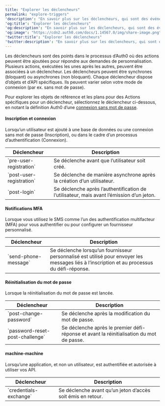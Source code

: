 ```yaml
---
title: "Explorer les déclencheurs"
permalink: "explore-triggers"
'description': "En savoir plus sur les déclencheurs, qui sont des événements qui déclenchent automatiquement une Action lorsqu’une opération spécifique, telle que l’ouverture d’une session par un utilisateur, se produit au moment de l’exécution."
'og:title': "Explorer les déclencheurs"
'og:description': "En savoir plus sur les déclencheurs, qui sont des événements qui déclenchent automatiquement une Action lorsqu’une opération spécifique, telle que l’ouverture d’une session par un utilisateur, se produit au moment de l’exécution."
'og:image': "https://cdn2.auth0.com/docs/1.14567.0/img/share-image.png"
'twitter:title': "Explorer les déclencheurs"
'twitter:description': "En savoir plus sur les déclencheurs, qui sont des événements qui déclenchent automatiquement une Action lorsqu’une opération spécifique, telle que l’ouverture d’une session par un utilisateur, se produit au moment de l’exécution."
---
```


Les déclencheurs sont des points dans le processus d’Auth0 où des actions peuvent être ajoutées pour répondre aux demandes de personnalisation. Plusieurs actions, exécutées les unes après les autres, peuvent être associées à un déclencheur. Les déclencheurs peuvent être synchrones (bloquant) ou asynchrones (non bloquant).
Chaque déclencheur dispose d’objets et d’API spécifiques. Ils peuvent varier selon votre mode de connexion (par ex. sans mot de passe).

Pour explorer les objets de référence et les plans pour des Actions spécifiques pour un déclencheur, sélectionnez le déclencheur ci-dessous, en notant la définition Auth0 d’une [connexion sans mot de passe](/docs/fr-ca/authenticate/passwordless).

#### Inscription et connexion

Lorsqu’un utilisateur est ajouté à une base de données ou une connexion sans mot de passe (Inscription), ou dans le cadre d’un processus d’authentification (Connexion).

<table class="table"><thead>
<tr>
<th>Déclencheur</th>
<th>Description</th>
</tr>
</thead>
<tbody>
<tr>
<td>`pre-user-registration`</td>
<td>Se déclenche avant que l’utilisateur soit créé.</td>
</tr>
<tr>
<td>`post-user-registration`</td>
<td>Se déclenche de manière asynchrone après la création d’un utilisateur.</td>
</tr>
<tr>
<td>`post-login`</td>
<td>Se déclenche après l’authentification de l’utilisateur, mais avant l’émission d’un jeton.</td>
</tr>
</tbody>
</table>

#### Notifications MFA

Lorsque vous utilisez le SMS comme l’un des authentification multifacteur (<Tooltip href="/docs/fr-ca/glossary?term=multifactor-authentication" tip="Authentification multifacteur (MFA)
Processus d’authentification de l’utilisateur qui utilise un facteur en plus du nom d’utilisateur et du mot de passe, tel qu’un code par SMS." cta="Voir le glossaire">MFA</Tooltip>) pour vous authentifier ou pour configurer un fournisseur personnalisé.

<table class="table"><thead>
<tr>
<th>Déclencheur</th>
<th>Description</th>
</tr>
</thead>
<tbody>
<tr>
<td>`send-phone-message`</td>
<td>Se déclenche lorsqu’un fournisseur personnalisé est utilisé pour envoyer les messages liés à l’inscription et au processus du défi-réponse.</td>
</tr>
</tbody>
</table>

#### Réinitialisation du mot de passe

Lorsque la réinitialisation du mot de passe est lancée.

<table class="table"><thead>
<tr>
<th>Déclencheur</th>
<th>Description</th>
</tr>
</thead>
<tbody>
<tr>
<td>`post-change-password`</td>
<td>Se déclenche après la modification du mot de passe.</td>
</tr>
<tr>
<td>`password-reset-post-challenge`</td>
<td>Se déclenche après le premier défi-réponse et avant la réinitialisation du mot de passe.</td>
</tr>
</tbody>
</table>

#### machine-machine

Lorsqu’une application, et non un utilisateur, est authentifiée et autorisée à utiliser vos API.

<table class="table"><thead>
<tr>
<th>Déclencheur</th>
<th>Description</th>
</tr>
</thead>
<tbody>
<tr>
<td>`credentials-exchange`</td>
<td>Se déclenche avant qu’un jeton d’accès soit émis en retour.</td>
</tr>
</tbody>
</table>